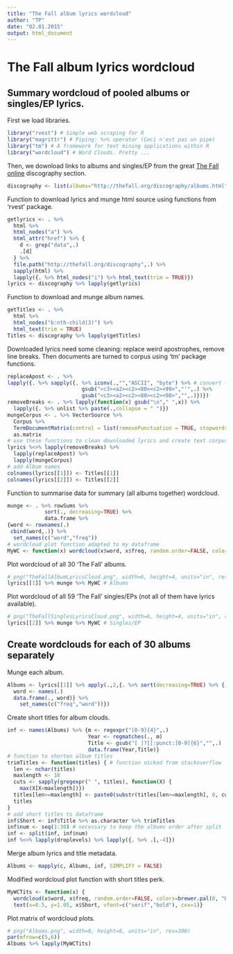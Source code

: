 ```yaml
---
title: "The Fall album lyrics wordcloud"
author: "TP"
date: "02.01.2015"
output: html_document
---
```


# The Fall album lyrics wordcloud

## Summary wordcloud of pooled albums or singles/EP lyrics.

First we load libraries.
```r
library("rvest") # Simple web scraping for R
library("magrittr") # Piping: %>% operator (Ceci n'est pas un pipe)
library("tm") # A framework for text mining applications within R
library("wordcloud") # Word Clouds. Pretty ...
```

Then, we download links to albums and singles/EP from the great [The Fall online](http://thefall.org/discography/albums.html) discography section.

```r
discography <- list(albums="http://thefall.org/discography/albums.html",singles="http://thefall.org/discography/singles.html")
```

Function to download lyrics and munge html source using functions from 'rvest' package.

```r
getlyrics <- . %>%
  html %>%
  html_nodes("a") %>% 
  html_attr("href") %>% {
    d <- grep("data",.)
    .[d]
  } %>% 
  file.path("http://thefall.org/discography",.) %>%
  sapply(html) %>% 
  lapply({. %>% html_nodes("i") %>% html_text(trim = TRUE)}) 
lyrics <- discography %>% lapply(getlyrics)
```

Function to download and munge album names.

```r
getTitles <- . %>%
  html %>%
  html_nodes("b:nth-child(3)") %>% 
  html_text(trim = TRUE)
Titles <- discography %>% lapply(getTitles)
```

Downloaded lyrics need some cleaning: replace weird apostrophes, remove line breaks. Then documents are turned to corpus using 'tm' package functions. 

```r
replaceApost <- . %>% 
lapply({. %>% sapply({. %>% iconv(.,"","ASCII", "byte") %>% # convert to ascii to make apostrophes accessible via regex
                        gsub("<c3><a2><c2><80><c2><99>","'",.) %>% 
                        gsub("<c3><a2><c2><80><c2><98>","",.)})})
removeBreaks <- . %>% lapply(function(x) gsub("\n"," ",x)) %>% 
  lapply({. %>% unlist %>% paste(.,collapse = " ")})
mungeCorpus <- . %>% VectorSource %>% 
  Corpus %>% 
  TermDocumentMatrix(control = list(removePunctuation = TRUE, stopwords = TRUE, removeNumbers = TRUE)) %>% 
  as.matrix
# use these functions to clean downloaded lyrics and create text corpus
lyrics %<>% lapply(removeBreaks) %>% 
  lapply(replaceApost) %>% 
  lapply(mungeCorpus)
# add Album names
colnames(lyrics[[1]]) <- Titles[[1]]
colnames(lyrics[[2]]) <- Titles[[2]]
```

Function to summarise data for summary (all albums together) wordcloud.

```r
munge <- . %>% rowSums %>%
            sort(., decreasing=TRUE) %>% 
            data.frame %>%
{word <- rownames(.)
 cbind(word,.)} %>%
  set_names(c("word","freq"))
# wordcloud plot function adapted to my dataframe
MyWC <- function(x) wordcloud(x$word, x$freq, random.order=FALSE, colors=brewer.pal(8, "Dark2"))
```

Plot wordcloud of all 30 'The Fall' albums.
```r
# png("TheFallAlbumLyricsCloud.png", width=6, height=4, units="in", res=300)
lyrics[[1]] %>% munge %>% MyWC # Albums
```

Plot wordcloud of all 59 'The Fall' singles/EPs (not all of them have lyrics available).
```r
# png("TheFallSinglesLyricsCloud.png", width=6, height=4, units="in", res=300)
lyrics[[2]] %>% munge %>% MyWC # Singles/EP
```

## Create wordclouds for each of 30 albums separately

Munge each album.

```r
Albums <- lyrics[[1]] %>% apply(.,2,{. %>% sort(decreasing=TRUE) %>% {
  word <- names(.)
  data.frame(., word)} %>% 
    set_names(c("freq","word"))})

```

Create short titles for album clouds. 

```r
inf <- names(Albums) %>% {m <- regexpr("[0-9]{4}",.)
                          Year <- regmatches(., m)
                          Title <- gsub("[ ]?[[:punct:]0-9]{6}","",.)
                          data.frame(Year,Title)}
# function to shorten album titles
trimTitles <- function(titles) { # function nicked from stackoverflow
  len <- nchar(titles)
  maxlength <- 18
  cuts <- sapply(gregexpr(" ", titles), function(X) {
    max(X[X<maxlength])})
  titles[len>=maxlength] <- paste0(substr(titles[len>=maxlength], 0, cuts[len>=maxlength]), "..")
  titles
}
# add short titles to dataframe
inf$Short <- inf$Title %>% as.character %>% trimTitles
inf$num <- seq(1:30) # necessary to keep the albums order after split
inf <- split(inf, inf$num)
inf %<>% lapply(droplevels) %>% lapply({. %>% .[,-4]})
```

Merge album lyrics and title metadata.

```r
Albums <- mapply(c, Albums, inf, SIMPLIFY = FALSE)
```


Modified wordcloud plot function with short titles perk.

```r
MyWCTits <- function(x) {
  wordcloud(x$word, x$freq, random.order=FALSE, colors=brewer.pal(8, "Dark2"))
  text(x=0.5, y=1.05, x$Short, vfont=c("serif","bold"), cex=1)}
```

Plot matrix of wordcloud plots.

```r
# png("Albums.png", width=8, height=8, units="in", res=300)
par(mfrow=c(5,6))
Albums %>% lapply(MyWCTits)
```
